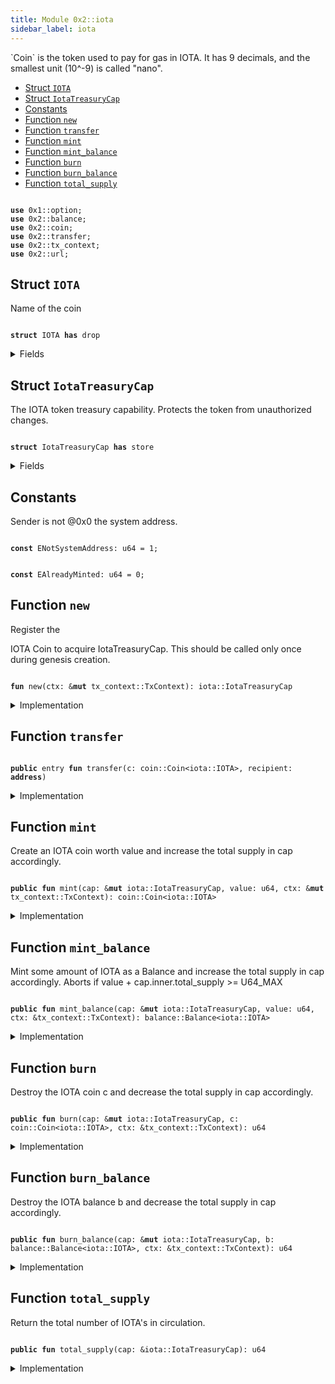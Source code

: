 ```yaml
---
title: Module 0x2::iota
sidebar_label: iota
---
```


<Link id="0x2_iota"/>
`Coin<IOTA>` is the token used to pay for gas in IOTA.
It has 9 decimals, and the smallest unit (10^-9) is called "nano".


-  [Struct `IOTA`](#0x2_iota_IOTA)
-  [Struct `IotaTreasuryCap`](#0x2_iota_IotaTreasuryCap)
-  [Constants](#@Constants_0)
-  [Function `new`](#0x2_iota_new)
-  [Function `transfer`](#0x2_iota_transfer)
-  [Function `mint`](#0x2_iota_mint)
-  [Function `mint_balance`](#0x2_iota_mint_balance)
-  [Function `burn`](#0x2_iota_burn)
-  [Function `burn_balance`](#0x2_iota_burn_balance)
-  [Function `total_supply`](#0x2_iota_total_supply)


<pre><code>
<b>use</b> <Link to="../move-stdlib/option#0x1_option">0x1::option</Link>;
<b>use</b> <Link to="../iota-framework/balance#0x2_balance">0x2::balance</Link>;
<b>use</b> <Link to="../iota-framework/coin#0x2_coin">0x2::coin</Link>;
<b>use</b> <Link to="../iota-framework/transfer#0x2_transfer">0x2::transfer</Link>;
<b>use</b> <Link to="../iota-framework/tx_context#0x2_tx_context">0x2::tx_context</Link>;
<b>use</b> <Link to="../iota-framework/url#0x2_url">0x2::url</Link>;
</code></pre>



<Link id="0x2_iota_IOTA"></Link>

## Struct `IOTA`

Name of the coin


<pre><code>
<b>struct</b> <Link to="../iota-framework/iota#0x2_iota_IOTA">IOTA</Link> <b>has</b> drop
</code></pre>



<details>
<summary>Fields</summary>


<dl>
<dt>

dummy_field: bool
</dt>
<dd>

</dd>
</dl>


</details>

<Link id="0x2_iota_IotaTreasuryCap"></Link>

## Struct `IotaTreasuryCap`

The IOTA token treasury capability.
Protects the token from unauthorized changes.


<pre><code>
<b>struct</b> <Link to="../iota-framework/iota#0x2_iota_IotaTreasuryCap">IotaTreasuryCap</Link> <b>has</b> store
</code></pre>



<details>
<summary>Fields</summary>


<dl>
<dt>

inner: <Link to="../iota-framework/coin#0x2_coin_TreasuryCap">coin::TreasuryCap</Link>&lt;<Link to="../iota-framework/iota#0x2_iota_IOTA">iota::IOTA</Link>&gt;
</dt>
<dd>

</dd>
</dl>


</details>

<Link id="@Constants_0"></Link>

## Constants


<Link id="0x2_iota_ENotSystemAddress"></Link>

Sender is not @0x0 the system address.


<pre><code>
<b>const</b> <Link to="../iota-framework/iota#0x2_iota_ENotSystemAddress">ENotSystemAddress</Link>: u64 = 1;
</code></pre>



<Link id="0x2_iota_EAlreadyMinted"></Link>



<pre><code>
<b>const</b> <Link to="../iota-framework/iota#0x2_iota_EAlreadyMinted">EAlreadyMinted</Link>: u64 = 0;
</code></pre>



<Link id="0x2_iota_new"></Link>

## Function `new`

Register the 
<Link to="../iota-framework/iota#0x2_iota_IOTA">IOTA</Link> Coin to acquire 
<Link to="../iota-framework/iota#0x2_iota_IotaTreasuryCap">IotaTreasuryCap</Link>.
This should be called only once during genesis creation.


<pre><code>
<b>fun</b> <Link to="../iota-framework/iota#0x2_iota_new">new</Link>(ctx: &<b>mut</b> <Link to="../iota-framework/tx_context#0x2_tx_context_TxContext">tx_context::TxContext</Link>): <Link to="../iota-framework/iota#0x2_iota_IotaTreasuryCap">iota::IotaTreasuryCap</Link>
</code></pre>



<details>
<summary>Implementation</summary>


<pre><code>
<b>fun</b> <Link to="../iota-framework/iota#0x2_iota_new">new</Link>(ctx: &<b>mut</b> TxContext): <Link to="../iota-framework/iota#0x2_iota_IotaTreasuryCap">IotaTreasuryCap</Link> \{
    <b>assert</b>!(ctx.sender() == @0x0, <Link to="../iota-framework/iota#0x2_iota_ENotSystemAddress">ENotSystemAddress</Link>);
    <b>assert</b>!(ctx.epoch() == 0, <Link to="../iota-framework/iota#0x2_iota_EAlreadyMinted">EAlreadyMinted</Link>);

    <b>let</b> (treasury, metadata) = <Link to="../iota-framework/coin#0x2_coin_create_currency">coin::create_currency</Link>(
        <Link to="../iota-framework/iota#0x2_iota_IOTA">IOTA</Link> \{},
        9,
        b"<Link to="../iota-framework/iota#0x2_iota_IOTA">IOTA</Link>",
        b"<Link to="../iota-framework/iota#0x2_iota_IOTA">IOTA</Link>",
        b"The main (gas)token of the <Link to="../iota-framework/iota#0x2_iota_IOTA">IOTA</Link> Network.",
        <Link to="../move-stdlib/option#0x1_option_some">option::some</Link>(<Link to="../iota-framework/url#0x2_url_new_unsafe_from_bytes">url::new_unsafe_from_bytes</Link>(b"https://<Link to="../iota-framework/iota#0x2_iota">iota</Link>.org/logo.png")),
        ctx
    );

    <Link to="../iota-framework/transfer#0x2_transfer_public_freeze_object">transfer::public_freeze_object</Link>(metadata);

    <Link to="../iota-framework/iota#0x2_iota_IotaTreasuryCap">IotaTreasuryCap</Link> \{
        inner: treasury,
    }
}
</code></pre>



</details>

<Link id="0x2_iota_transfer"></Link>

## Function `transfer`



<pre><code>
<b>public</b> entry <b>fun</b> <Link to="../iota-framework/transfer#0x2_transfer">transfer</Link>(c: <Link to="../iota-framework/coin#0x2_coin_Coin">coin::Coin</Link>&lt;<Link to="../iota-framework/iota#0x2_iota_IOTA">iota::IOTA</Link>&gt;, recipient: <b>address</b>)
</code></pre>



<details>
<summary>Implementation</summary>


<pre><code>
<b>public</b> entry <b>fun</b> <Link to="../iota-framework/transfer#0x2_transfer">transfer</Link>(c: <Link to="../iota-framework/coin#0x2_coin_Coin">coin::Coin</Link>&lt;<Link to="../iota-framework/iota#0x2_iota_IOTA">IOTA</Link>&gt;, recipient: <b>address</b>) \{
    <Link to="../iota-framework/transfer#0x2_transfer_public_transfer">transfer::public_transfer</Link>(c, recipient)
}
</code></pre>



</details>

<Link id="0x2_iota_mint"></Link>

## Function `mint`

Create an IOTA coin worth 
value and increase the total supply in 
cap accordingly.


<pre><code>
<b>public</b> <b>fun</b> <Link to="../iota-framework/iota#0x2_iota_mint">mint</Link>(cap: &<b>mut</b> <Link to="../iota-framework/iota#0x2_iota_IotaTreasuryCap">iota::IotaTreasuryCap</Link>, value: u64, ctx: &<b>mut</b> <Link to="../iota-framework/tx_context#0x2_tx_context_TxContext">tx_context::TxContext</Link>): <Link to="../iota-framework/coin#0x2_coin_Coin">coin::Coin</Link>&lt;<Link to="../iota-framework/iota#0x2_iota_IOTA">iota::IOTA</Link>&gt;
</code></pre>



<details>
<summary>Implementation</summary>


<pre><code>
<b>public</b> <b>fun</b> <Link to="../iota-framework/iota#0x2_iota_mint">mint</Link>(cap: &<b>mut</b> <Link to="../iota-framework/iota#0x2_iota_IotaTreasuryCap">IotaTreasuryCap</Link>, value: u64, ctx: &<b>mut</b> TxContext): Coin&lt;<Link to="../iota-framework/iota#0x2_iota_IOTA">IOTA</Link>&gt; \{
    <b>assert</b>!(ctx.sender() == @0x0, <Link to="../iota-framework/iota#0x2_iota_ENotSystemAddress">ENotSystemAddress</Link>);

    cap.inner.<Link to="../iota-framework/iota#0x2_iota_mint">mint</Link>(value, ctx)
}
</code></pre>



</details>

<Link id="0x2_iota_mint_balance"></Link>

## Function `mint_balance`

Mint some amount of IOTA as a 
Balance and increase the total supply in 
cap accordingly.
Aborts if 
value + 
cap.inner.total_supply >= U64_MAX


<pre><code>
<b>public</b> <b>fun</b> <Link to="../iota-framework/iota#0x2_iota_mint_balance">mint_balance</Link>(cap: &<b>mut</b> <Link to="../iota-framework/iota#0x2_iota_IotaTreasuryCap">iota::IotaTreasuryCap</Link>, value: u64, ctx: &<Link to="../iota-framework/tx_context#0x2_tx_context_TxContext">tx_context::TxContext</Link>): <Link to="../iota-framework/balance#0x2_balance_Balance">balance::Balance</Link>&lt;<Link to="../iota-framework/iota#0x2_iota_IOTA">iota::IOTA</Link>&gt;
</code></pre>



<details>
<summary>Implementation</summary>


<pre><code>
<b>public</b> <b>fun</b> <Link to="../iota-framework/iota#0x2_iota_mint_balance">mint_balance</Link>(cap: &<b>mut</b> <Link to="../iota-framework/iota#0x2_iota_IotaTreasuryCap">IotaTreasuryCap</Link>, value: u64, ctx: &TxContext): Balance&lt;<Link to="../iota-framework/iota#0x2_iota_IOTA">IOTA</Link>&gt; \{
    <b>assert</b>!(ctx.sender() == @0x0, <Link to="../iota-framework/iota#0x2_iota_ENotSystemAddress">ENotSystemAddress</Link>);

    cap.inner.<Link to="../iota-framework/iota#0x2_iota_mint_balance">mint_balance</Link>(value)
}
</code></pre>



</details>

<Link id="0x2_iota_burn"></Link>

## Function `burn`

Destroy the IOTA coin 
c and decrease the total supply in 
cap accordingly.


<pre><code>
<b>public</b> <b>fun</b> <Link to="../iota-framework/iota#0x2_iota_burn">burn</Link>(cap: &<b>mut</b> <Link to="../iota-framework/iota#0x2_iota_IotaTreasuryCap">iota::IotaTreasuryCap</Link>, c: <Link to="../iota-framework/coin#0x2_coin_Coin">coin::Coin</Link>&lt;<Link to="../iota-framework/iota#0x2_iota_IOTA">iota::IOTA</Link>&gt;, ctx: &<Link to="../iota-framework/tx_context#0x2_tx_context_TxContext">tx_context::TxContext</Link>): u64
</code></pre>



<details>
<summary>Implementation</summary>


<pre><code>
<b>public</b> <b>fun</b> <Link to="../iota-framework/iota#0x2_iota_burn">burn</Link>(cap: &<b>mut</b> <Link to="../iota-framework/iota#0x2_iota_IotaTreasuryCap">IotaTreasuryCap</Link>, c: Coin&lt;<Link to="../iota-framework/iota#0x2_iota_IOTA">IOTA</Link>&gt;, ctx: &TxContext): u64 \{
    <b>assert</b>!(ctx.sender() == @0x0, <Link to="../iota-framework/iota#0x2_iota_ENotSystemAddress">ENotSystemAddress</Link>);

    cap.inner.<Link to="../iota-framework/iota#0x2_iota_burn">burn</Link>(c)
}
</code></pre>



</details>

<Link id="0x2_iota_burn_balance"></Link>

## Function `burn_balance`

Destroy the IOTA balance 
b and decrease the total supply in 
cap accordingly.


<pre><code>
<b>public</b> <b>fun</b> <Link to="../iota-framework/iota#0x2_iota_burn_balance">burn_balance</Link>(cap: &<b>mut</b> <Link to="../iota-framework/iota#0x2_iota_IotaTreasuryCap">iota::IotaTreasuryCap</Link>, b: <Link to="../iota-framework/balance#0x2_balance_Balance">balance::Balance</Link>&lt;<Link to="../iota-framework/iota#0x2_iota_IOTA">iota::IOTA</Link>&gt;, ctx: &<Link to="../iota-framework/tx_context#0x2_tx_context_TxContext">tx_context::TxContext</Link>): u64
</code></pre>



<details>
<summary>Implementation</summary>


<pre><code>
<b>public</b> <b>fun</b> <Link to="../iota-framework/iota#0x2_iota_burn_balance">burn_balance</Link>(cap: &<b>mut</b> <Link to="../iota-framework/iota#0x2_iota_IotaTreasuryCap">IotaTreasuryCap</Link>, b: Balance&lt;<Link to="../iota-framework/iota#0x2_iota_IOTA">IOTA</Link>&gt;, ctx: &TxContext): u64 \{
    <b>assert</b>!(ctx.sender() == @0x0, <Link to="../iota-framework/iota#0x2_iota_ENotSystemAddress">ENotSystemAddress</Link>);

    cap.inner.supply_mut().decrease_supply(b)
}
</code></pre>



</details>

<Link id="0x2_iota_total_supply"></Link>

## Function `total_supply`

Return the total number of IOTA's in circulation.


<pre><code>
<b>public</b> <b>fun</b> <Link to="../iota-framework/iota#0x2_iota_total_supply">total_supply</Link>(cap: &<Link to="../iota-framework/iota#0x2_iota_IotaTreasuryCap">iota::IotaTreasuryCap</Link>): u64
</code></pre>



<details>
<summary>Implementation</summary>


<pre><code>
<b>public</b> <b>fun</b> <Link to="../iota-framework/iota#0x2_iota_total_supply">total_supply</Link>(cap: &<Link to="../iota-framework/iota#0x2_iota_IotaTreasuryCap">IotaTreasuryCap</Link>): u64 \{
    cap.inner.<Link to="../iota-framework/iota#0x2_iota_total_supply">total_supply</Link>()
}
</code></pre>



</details>
